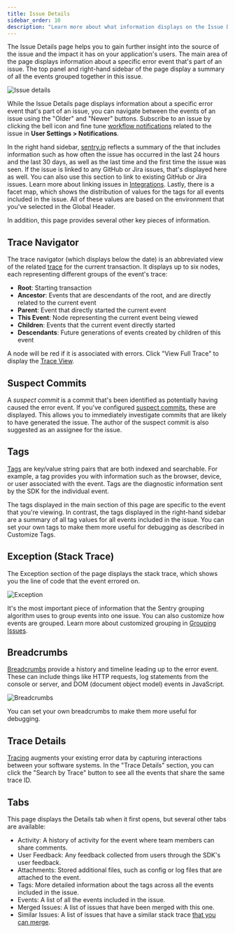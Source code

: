 ```yaml
---
title: Issue Details
sidebar_order: 10
description: "Learn more about what information displays on the Issue Details page to help you efficiently triage an issue."
---
```


The Issue Details page helps you to gain further insight into the source of the issue and the impact it has on your application's users. The main area of the page displays information about a specific error event that's part of an issue. The top panel and right-hand sidebar of the page display a summary of all the events grouped together in this issue.

![Issue details](issue-details.png)

While the Issue Details page displays information about a specific error event that's part of an issue, you can navigate between the events of an issue using the "Older" and "Newer" buttons. Subscribe to an issue by clicking the bell icon and fine tune [workflow notifications](/product/alerts/notifications/#workflow-notifications) related to the issue in **User Settings > Notifications**.

In the right hand sidebar, [sentry.io](https://sentry.io) reflects a summary of the that includes information such as how often the issue has occurred in the last 24 hours and the last 30 days, as well as the last time and the first time the issue was seen. If the issue is linked to any GitHub or Jira issues, that's displayed here as well. You can also use this section to link to existing GitHub or Jira issues. Learn more about linking issues in [Integrations](/product/integrations/). Lastly, there is a facet map, which shows the distribution of values for the tags for all events included in the issue. All of these values are based on the environment that you've selected in the Global Header.

In addition, this page provides several other key pieces of information.

## Trace Navigator

The trace navigator (which displays below the date) is an abbreviated view of the related [trace](/product/sentry-basics/tracing/distributed-tracing) for the current transaction. It displays up to six nodes, each representing different groups of the event's trace:
- **Root**: Starting transaction
- **Ancestor**: Events that are descendants of the root, and are directly related to the current event
- **Parent**: Event that directly started the current event
- **This Event**: Node representing the current event being viewed
- **Children**: Events that the current event directly started
- **Descendants**: Future generations of events created by children of this event

A node will be red if it is associated with errors.
Click "View Full Trace" to display the [Trace View](/product/sentry-basics/tracing/trace-view).

## Suspect Commits

A _suspect commit_ is a commit that's been identified as potentially having caused the error event. If you've configured [suspect commits](/product/releases/suspect-commits/), these are displayed. This allows you to immediately investigate commits that are likely to have generated the issue. The author of the suspect commit is also suggested as an assignee for the issue.

## Tags

[Tags](/product/sentry-basics/search/) are key/value string pairs that are both indexed and searchable. For example, a tag provides you with information such as the browser, device, or user associated with the event. Tags are the diagnostic information sent by the SDK for the individual event.

The tags displayed in the main section of this page are specific to the event that you're viewing. In contrast, the tags displayed in the right-hand sidebar are a summary of all tag values for all events included in the issue. You can set your own tags to make them more useful for debugging as described in <PlatformLink to="/enriching-events/tags/">Customize Tags</PlatformLink>.

## Exception (Stack Trace)

The Exception section of the page displays the stack trace, which shows you the line of code that the event errored on.

![Exception](issue-exception.png)

It's the most important piece of information that the Sentry grouping algorithm uses to group events into one issue. You can also customize how events are grouped. Learn more about customized grouping in [Grouping Issues](/product/sentry-basics/guides/grouping-and-fingerprints/).

## Breadcrumbs

[Breadcrumbs](/product/issues/issue-details/breadcrumbs/) provide a history and timeline leading up to the error event. These can include things like HTTP requests, log statements from the console or server, and DOM (document object model) events in JavaScript.

![Breadcrumbs](issue-breadcrumbs.png)

You can set your own <PlatformLink to="/enriching-events/breadcrumbs/">breadcrumbs</PlatformLink> to make them more useful for debugging.

## Trace Details

[Tracing](/product/sentry-basics/tracing/distributed-tracing/) augments your existing error data by capturing interactions between your software systems. In the "Trace Details" section, you can click the "Search by Trace" button to see all the events that share the same trace ID.

## Tabs

This page displays the Details tab when it first opens, but several other tabs are available:

- Activity: A history of activity for the event where team members can share comments.
- User Feedback: Any feedback collected from users through the <PlatformLink to="/enriching-events/user-feedback/">SDK's user feedback</PlatformLink>.
- <PlatformLink to="/enriching-events/attachments/">Attachments</PlatformLink>: Stored additional files, such as config or log files that are attached to the event.
- Tags: More detailed information about the tags across all the events included in the issue.
- Events: A list of all the events included in the issue.
- Merged Issues: A list of issues that have been merged with this one.
- Similar Issues: A list of issues that have a similar stack trace [that you can merge](/product/data-management-settings/event-grouping/merging-issues/).
